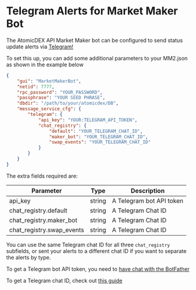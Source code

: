 
# Telegram Alerts for Market Maker Bot

The AtomicDEX API Market Maker bot can be configured to send status update alerts via [Telegram!](https://telegram.org/)

To set this up, you can add some additional parameters to your MM2.json as shown in the example below

```json
{
	"gui": "MarketMakerBot",
	"netid": 7777,
	"rpc_password": "YOUR_PASSWORD",
	"passphrase": "YOUR SEED PHRASE",
	"dbdir": "/path/to/your/atomicdex/DB",
	"message_service_cfg": {
		"telegram": {
			"api_key": "YOUR:TELEGRAM_API_TOKEN",
			"chat_registry": {
				"default": "YOUR_TELEGRAM_CHAT_ID",
				"maker_bot": "YOUR_TELEGRAM_CHAT_ID",
				"swap_events": "YOUR_TELEGRAM_CHAT_ID"
			}
		}
	}
}
```

The extra fields required are:

| Parameter                   | Type   | Description              |
| --------------------------- | ------ | ------------------------ |
| api\_key                    | string | A Telegram bot API token |
| chat\_registry.default      | string | A Telegram Chat ID       |
| chat\_registry.maker\_bot   | string | A Telegram Chat ID       |
| chat\_registry.swap\_events | string | A Telegram Chat ID       |

You can use the same Telegram chat ID for all three `chat_registry` subfields, or sent your alerts to a different chat ID if you want to separate the alerts by type.

To get a Telegram bot API token, you need to [have chat with the BotFather](https://sean-bradley.medium.com/get-telegram-chat-id-80b575520659)

To get a Telegram chat ID, check out [this guide](https://sean-bradley.medium.com/get-telegram-chat-id-80b575520659)

